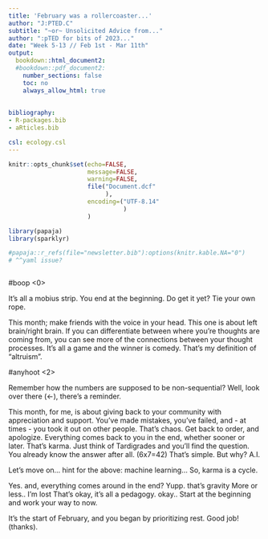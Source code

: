 ```yaml
---
title: 'February was a rollercoaster...'
author: "J:PTED.C"
subtitle: "~or~ Unsolicited Advice from..."
author: ":pTED for bits of 2023..."
date: "Week 5-13 // Feb 1st - Mar 11th"
output:
  bookdown::html_document2:
  #bookdown::pdf_document2:
    number_sections: false
    toc: no
    always_allow_html: true
    
    
bibliography:
- R-packages.bib
- aRticles.bib

csl: ecology.csl
---
```


```r

knitr::opts_chunk$set(echo=FALSE,
                      message=FALSE,
                      warning=FALSE,
                      file("Document.dcf"
                           ),
                      encoding=("UTF-8.14"
                                )
                      )

library(papaja)
library(sparklyr)

#papaja::r_refs(file="newsletter.bib"):options(knitr.kable.NA="0")
# ^^yaml issue?



```

#boop \<0\>

It's all a mobius strip. You end at the beginning. Do get it yet? Tie your own rope.

This month; make friends with the voice in your head. This one is about left brain/right brain. If you can differentiate between where you're thoughts are coming from, you can see more of the connections between your thought processes. It's all a game and the winner is comedy. That's my definition of "altruism".

#anyhoot \<2\>

Remember how the numbers are supposed to be non-sequential? Well, look over there (\<-), there's a reminder.

This month, for me, is about giving back to your community with appreciation and support. You've made mistakes, you've failed, and - at times - you took it out on other people. That's chaos. Get back to order, and apologize. Everything comes back to you in the end, whether sooner or later. That's karma. Just think of Tardigrades and you'll find the question. You already know the answer after all. (6x7=42) That's simple. But why? A.I.

Let's move on... hint for the above: machine learning... So, karma is a cycle.

Yes. and, everything comes around in the end? Yupp. that's gravity More or less.. I'm lost That's okay, it's all a pedagogy. okay.. Start at the beginning and work your way to now.

It's the start of February, and you began by prioritizing rest. Good job! (thanks).
